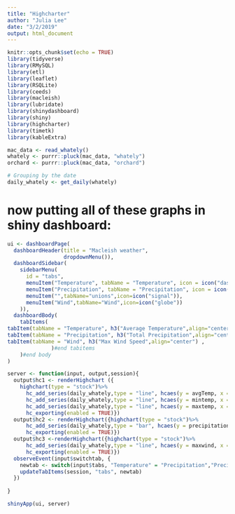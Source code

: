 ```yaml
---
title: "Highcharter"
author: "Julia Lee"
date: "3/2/2019"
output: html_document
---
```


```r
knitr::opts_chunk$set(echo = TRUE)
library(tidyverse)
library(RMySQL)
library(etl)
library(leaflet)
library(RSQLite)
library(ceeds)
library(macleish)
library(lubridate)
library(shinydashboard)
library(shiny)
library(highcharter)
library(timetk)
library(kableExtra)
```

```r
mac_data <- read_whately()
whately <- purrr::pluck(mac_data, "whately")
orchard <- purrr::pluck(mac_data, "orchard")
```

```r
# Grouping by the date 
daily_whately <- get_daily(whately)
```

# now putting all of these graphs in shiny dashboard:

```r
ui <- dashboardPage(
  dashboardHeader(title = "Macleish weather",
                  dropdownMenu()),
  dashboardSidebar(
    sidebarMenu(
      id = "tabs",
      menuItem("Temperature", tabName = "Temperature", icon = icon("dashboard")),
      menuItem("Precipitation", tabName = "Precipitation", icon = icon("th")),
      menuItem("",tabName="unions",icon=icon("signal")),
      menuItem("Wind",tabName="Wind",icon=icon("globe"))      
    )),
  dashboardBody(
    tabItems(
tabItem(tabName = "Temperature", h3("Average Temperature",align="center"), box(highchartOutput("hc1"), width = 12)),
tabItem(tabName = "Precipitation", h3("Total Precipitation",align="center"), box(highchartOutput("hc2"), width=12)),
tabItem(tabName = "Wind", h3("Max Wind Speed",align="center") ,                 box(highchartOutput("hc3"), width=12))
              )#end tabitems
    )#end body
)

```



```r
server <- function(input, output,session){
  output$hc1 <- renderHighchart ({
    highchart(type = "stock")%>%
      hc_add_series(daily_whately,type = "line", hcaes(y = avgTemp, x = the_date), name = "Avg temperature") %>%
      hc_add_series(daily_whately,type = "line", hcaes(y = mintemp, x = the_date), name = "min temperature") %>%
      hc_add_series(daily_whately,type = "line", hcaes(y = maxtemp, x = the_date), name = "max temperature") %>%
      hc_exporting(enabled = TRUE)})
  output$hc2 <- renderHighchart({highchart(type = "stock")%>%
      hc_add_series(daily_whately,type = "bar", hcaes(y = precipitation, x = the_date), name = "precipitation") %>%
      hc_exporting(enabled = TRUE)})
  output$hc3 <-renderHighchart({highchart(type = "stock")%>%
      hc_add_series(daily_whately,type = "line", hcaes(y = maxwind, x = the_date), name = "Max Wind") %>%
      hc_exporting(enabled = TRUE)})
  observeEvent(input$switchtab, {
    newtab <- switch(input$tabs, "Temperature" = "Precipitation","Precipitation" = "Temperature", "Temperature" = "Wind","Wind" = "Temperature","Precipitation" = "Wind","Precipitation" = "Temperature")
    updateTabItems(session, "tabs", newtab)
  })
  
}

```

```r
shinyApp(ui, server)
```
